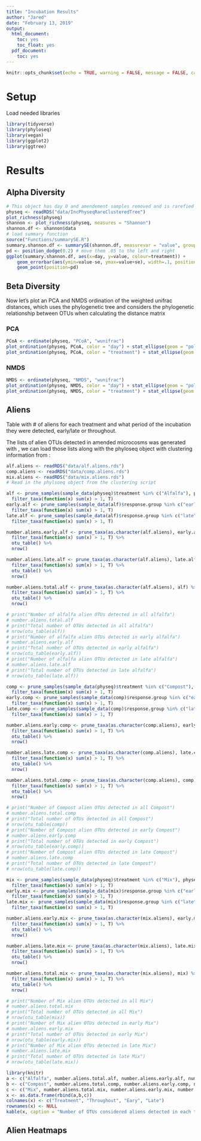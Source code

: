 ```yaml
---
title: "Incubation Results"
author: "Jared"
date: "February 13, 2019"
output: 
  html_document:
    toc: yes
    toc_float: yes
  pdf_document:
    toc: yes
---
```


```r
knitr::opts_chunk$set(echo = TRUE, warning = FALSE, message = FALSE, cache = TRUE)
```
# Setup
Load needed libraries
```r
library(tidyverse)
library(phyloseq)
library(vegan)
library(ggplot2)
library(ggtree)
```
# Results

## Alpha Diversity
```r
# This object has day 0 and amendement samples removed and is rarefied to 6000
physeq <- readRDS("data/IncPhyseqRareClusteredTree")
plot_richness(physeq)
shannon <- plot_richness(physeq, measures = "Shannon")
shannon.df <- shannon$data
# load summary function
source("Functions/summarySE.R")
summary.shannon.df <- summarySE(shannon.df, measurevar = "value", groupvars = c("treatment", "day"))
pd <- position_dodge(0.2) # move them .05 to the left and right
ggplot(summary.shannon.df, aes(x=day, y=value, colour=treatment)) + 
    geom_errorbar(aes(ymin=value-se, ymax=value+se), width=.1, position=pd) +
    geom_point(position=pd)
```

## Beta Diversity
Now let's plot an PCA and NMDS ordination of the weighted unifrac distances, which uses the phylogenetic tree and considers the phylogenetic relationship between OTUs when calculating the distance matrix

### PCA
```r
PCoA <- ordinate(physeq, "PCoA", "wunifrac")
plot_ordination(physeq, PCoA, color = "day") + stat_ellipse(geom = "polygon", type = "norm", alpha = 0.2, aes(fill = day))
plot_ordination(physeq, PCoA, color = "treatment") + stat_ellipse(geom = "polygon", type = "norm", alpha = 0.2, aes(fill = treatment))
```

### NMDS
```r
NMDS <- ordinate(physeq, "NMDS", "wunifrac")
plot_ordination(physeq, NMDS, color = "day") + stat_ellipse(geom = "polygon", type = "norm", alpha = 0.2, aes(fill = day))
plot_ordination(physeq, NMDS, color = "treatment") + stat_ellipse(geom = "polygon", type = "norm", alpha = 0.2, aes(fill = treatment))
```

## Aliens   
Table with # of aliens for each treatment and what period of the incubation they were detected, early/late or throughout. 

The lists of alien OTUs detected in amended microcosms was generated with <link>, we can load those lists along with the phyloseq object with clustering information from <link>:
```r
alf.aliens <- readRDS("data/alf.aliens.rds")
comp.aliens <- readRDS("data/comp.aliens.rds")
mix.aliens <- readRDS("data/mix.aliens.rds")
# Read in the phylsoeq object from the clustering script
```
```r
alf <- prune_samples(sample_data(physeq)$treatment %in% c("Alfalfa"), physeq) %>%
  filter_taxa(function(x) sum(x) > 1, T)
early.alf <- prune_samples(sample_data(alf)$response.group %in% c("early"), alf) %>%
  filter_taxa(function(x) sum(x) > 1, T)
late.alf <- prune_samples(sample_data(alf)$response.group %in% c("late"), alf) %>%
  filter_taxa(function(x) sum(x) > 1, T)

number.aliens.early.alf <- prune_taxa(as.character(alf.aliens), early.alf) %>%
  filter_taxa(function(x) sum(x) > 1, T) %>%
  otu_table() %>%
  nrow()

number.aliens.late.alf <- prune_taxa(as.character(alf.aliens), late.alf) %>%
  filter_taxa(function(x) sum(x) > 1, T) %>%
  otu_table() %>%
  nrow()

number.aliens.total.alf <- prune_taxa(as.character(alf.aliens), alf) %>%
  filter_taxa(function(x) sum(x) > 1, T) %>%
  otu_table() %>%
  nrow()

# print("Number of alfalfa alien OTUs detected in all alfalfa")
# number.aliens.total.alf
# print("Total number of OTUs detected in all alfalfa")
# nrow(otu_table(alf))
# print("Number of alfalfa alien OTUs detected in early alfalfa")
# number.aliens.early.alf
# print("Total number of OTUs detected in early alfalfa")
# nrow(otu_table(early.alf))
# print("Number of alfalfa alien OTUs detected in late alfalfa")
# number.aliens.late.alf
# print("Total number of OTUs detected in late alfalfa")
# nrow(otu_table(late.alf))
```
```r
comp <- prune_samples(sample_data(physeq)$treatment %in% c("Compost"), physeq) %>%
  filter_taxa(function(x) sum(x) > 1, T)
early.comp <- prune_samples(sample_data(comp)$response.group %in% c("early"), comp) %>%
  filter_taxa(function(x) sum(x) > 1, T)
late.comp <- prune_samples(sample_data(comp)$response.group %in% c("late"), comp) %>%
  filter_taxa(function(x) sum(x) > 1, T)

number.aliens.early.comp <- prune_taxa(as.character(comp.aliens), early.comp) %>%
  filter_taxa(function(x) sum(x) > 1, T) %>%
  otu_table() %>%
  nrow()

number.aliens.late.comp <- prune_taxa(as.character(comp.aliens), late.comp) %>%
  filter_taxa(function(x) sum(x) > 1, T) %>%
  otu_table() %>%
  nrow()

number.aliens.total.comp <- prune_taxa(as.character(comp.aliens), comp) %>%
  filter_taxa(function(x) sum(x) > 1, T) %>%
  otu_table() %>%
  nrow()

# print("Number of Compost alien OTUs detected in all Compost")
# number.aliens.total.comp
# print("Total number of OTUs detected in all Compost")
# nrow(otu_table(comp))
# print("Number of Compost alien OTUs detected in early Compost")
# number.aliens.early.comp
# print("Total number of OTUs detected in early Compost")
# nrow(otu_table(early.comp))
# print("Number of Compost alien OTUs detected in late Compost")
# number.aliens.late.comp
# print("Total number of OTUs detected in late Compost")
# nrow(otu_table(late.comp))
```
```r
mix <- prune_samples(sample_data(physeq)$treatment %in% c("Mix"), physeq) %>%
  filter_taxa(function(x) sum(x) > 1, T)
early.mix <- prune_samples(sample_data(mix)$response.group %in% c("early"), mix) %>%
  filter_taxa(function(x) sum(x) > 1, T)
late.mix <- prune_samples(sample_data(mix)$response.group %in% c("late"), mix) %>%
  filter_taxa(function(x) sum(x) > 1, T)

number.aliens.early.mix <- prune_taxa(as.character(mix.aliens), early.mix) %>%
  filter_taxa(function(x) sum(x) > 1, T) %>%
  otu_table() %>%
  nrow()

number.aliens.late.mix <- prune_taxa(as.character(mix.aliens), late.mix) %>%
  filter_taxa(function(x) sum(x) > 1, T) %>%
  otu_table() %>%
  nrow()

number.aliens.total.mix <- prune_taxa(as.character(mix.aliens), mix) %>%
  filter_taxa(function(x) sum(x) > 1, T) %>%
  otu_table() %>%
  nrow()

# print("Number of Mix alien OTUs detected in all Mix")
# number.aliens.total.mix
# print("Total number of OTUs detected in all Mix")
# nrow(otu_table(mix))
# print("Number of Mix alien OTUs detected in early Mix")
# number.aliens.early.mix
# print("Total number of OTUs detected in early Mix")
# nrow(otu_table(early.mix))
# print("Number of Mix alien OTUs detected in late Mix")
# number.aliens.late.mix
# print("Total number of OTUs detected in late Mix")
# nrow(otu_table(late.mix))
```
```r
library(knitr)
a <- c("Alfalfa", number.aliens.total.alf, number.aliens.early.alf, number.aliens.late.alf)
b <- c("Compost", number.aliens.total.comp, number.aliens.early.comp, number.aliens.late.comp)
c <- c("Mix", number.aliens.total.mix, number.aliens.early.mix, number.aliens.late.mix)
x <- as.data.frame(rbind(a,b,c))
colnames(x) <- c("Treatment", "Throughout", "Eary", "Late")
rownames(x) <- NULL
kable(x, caption = "Number of OTUs considered aliens detected in each treatment")
```

## Alien Heatmaps


